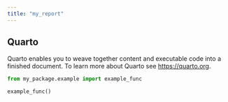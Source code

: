 ```yaml
---
title: "my_report"
---
```


## Quarto

Quarto enables you to weave together content and executable code into a finished document. To learn more about Quarto see <https://quarto.org>.

```python
from my_package.example import example_func

example_func()
```